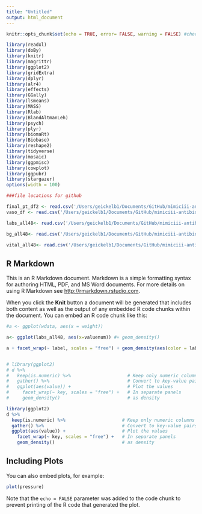 ```yaml
---
title: "Untitled"
output: html_document
---
```


```r
knitr::opts_chunk$set(echo = TRUE, error= FALSE, warning = FALSE) #check message or error = FALSE

library(readxl)
library(doBy)
library(knitr)
library(magrittr)
library(ggplot2)
library(gridExtra)
library(dplyr)
library(alr4)
library(effects)
library(GGally)
library(lsmeans)
library(MASS)
library(Rlab)
library(BlandAltmanLeh)
library(psych)
library(plyr)
library(biomaRt)
library(Biobase)
library(reshape2)
library(tidyverse)
library(mosaic)
library(ggpmisc)
library(cowplot)
library(ggpubr)
library(stargazer)
options(width = 100)

###file locations for github

final_pt_df2 <- read.csv('/Users/geickelb1/Documents/GitHub/mimiciii-antibiotics-modeling/data/raw/csv/06072018_final_pt_df2.csv', stringsAsFactors=FALSE, fileEncoding="latin1")
vaso_df <- read.csv('/Users/geickelb1/Documents/GitHub/mimiciii-antibiotics-modeling/data/raw/csv/10072018_vaso_all_df.csv', stringsAsFactors=FALSE, fileEncoding="latin1")

labs_all48<- read.csv('/Users/geickelb1/Documents/GitHub/mimiciii-antibiotics-modeling/data/wrangled/labs_all48_df.csv', stringsAsFactors=FALSE, fileEncoding="latin1")

bg_all48<- read.csv('/Users/geickelb1/Documents/GitHub/mimiciii-antibiotics-modeling/data/wrangled/labs_all48_df.csv', stringsAsFactors=FALSE, fileEncoding="latin1")

vital_all48<- read.csv('/Users/geickelb1/Documents/GitHub/mimiciii-antibiotics-modeling/data/wrangled/vital_all48_df.csv', stringsAsFactors=FALSE, fileEncoding="latin1")

```

## R Markdown

This is an R Markdown document. Markdown is a simple formatting syntax for authoring HTML, PDF, and MS Word documents. For more details on using R Markdown see <http://rmarkdown.rstudio.com>.

When you click the **Knit** button a document will be generated that includes both content as well as the output of any embedded R code chunks within the document. You can embed an R code chunk like this:

```r
#a <- ggplot(wdata, aes(x = weight))

a<- ggplot(labs_all48, aes(x=valuenum)) #+ geom_density()

a + facet_wrap(~ label, scales = "free") + geom_density(aes(color = label)) # 


# library(ggplot2)
# d %>%
#   keep(is.numeric) %>%                     # Keep only numeric columns
#   gather() %>%                             # Convert to key-value pairs
#   ggplot(aes(value)) +                     # Plot the values
#     facet_wrap(~ key, scales = "free") +   # In separate panels
#     geom_density()                         # as density
```
```r
library(ggplot2)
d %>%
  keep(is.numeric) %>%                     # Keep only numeric columns
  gather() %>%                             # Convert to key-value pairs
  ggplot(aes(value)) +                     # Plot the values
    facet_wrap(~ key, scales = "free") +   # In separate panels
    geom_density()                         # as density
```

## Including Plots

You can also embed plots, for example:

```r
plot(pressure)
```

Note that the `echo = FALSE` parameter was added to the code chunk to prevent printing of the R code that generated the plot.
